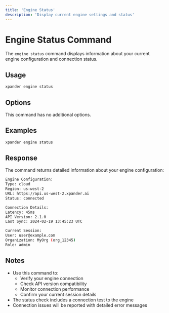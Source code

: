 ```yaml
---
title: 'Engine Status'
description: 'Display current engine settings and status'
---
```


# Engine Status Command

The `engine status` command displays information about your current engine configuration and connection status.

## Usage

```bash
xpander engine status
```

## Options

This command has no additional options.

## Examples

```bash
xpander engine status
```

## Response

The command returns detailed information about your engine configuration:

```bash
Engine Configuration:
Type: cloud
Region: us-west-2
URL: https://api.us-west-2.xpander.ai
Status: connected

Connection Details:
Latency: 45ms
API Version: 2.1.0
Last Sync: 2024-02-19 13:45:23 UTC

Current Session:
User: user@example.com
Organization: MyOrg (org_12345)
Role: admin
```

## Notes

- Use this command to:
  - Verify your engine connection
  - Check API version compatibility
  - Monitor connection performance
  - Confirm your current session details
- The status check includes a connection test to the engine
- Connection issues will be reported with detailed error messages 